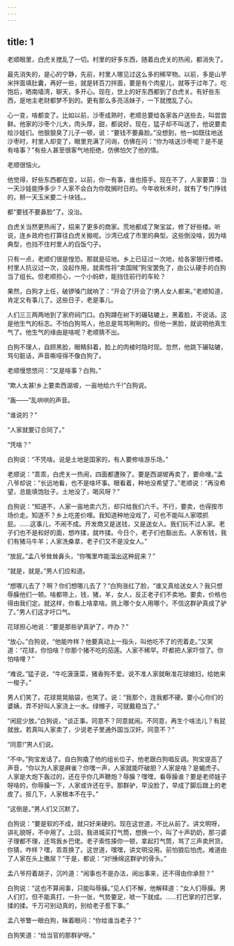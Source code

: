 ```yaml
---
---
---
```

title: 1
---



老顺眼里，白虎关搅乱了一切。村里的好多东西，随着白虎关的热闹，都消失了。

最先消失的，是心的宁静，先前，村里人哪见过这么多的稀罕物。以前，多是山芋米拌面填肚囊，再好一些，就是转百刀拌面，要是有个肉星儿，就等于过年了。吃饱后，晒南墙湾，聊天，多开心。现在，世上的好东西都到了白虎关。有好些东西，是地主老财都梦不到的。更有那么多亮活妹子，一下就搅乱了心。

心一变，啥都变了。比如以前，沙枣成熟时，老顺总要给各家各户送些去，叫尝尝鲜。他家的沙枣个儿大，肉头厚，甜，都说好。现在，猛子却不叫送了，他说要卖给沙娃们。他狠狠臭了儿子一顿，说：“要钱不要鼻脸。”没想到，他一如既往地送沙枣时，村里人却变了，眼里充满了问询，仿佛在问：“你为啥送沙枣呢？是不是有啥事？”有些人甚至很客气地拒绝，仿佛怕欠了他的情。

老顺很恼火。

他觉得，好些东西都在变，以前，你一有事，谁也搭手。现在不了，人家要算：当一天沙娃能挣多少？人家不会白为你耽搁时日的。今年收秋禾时，就有了专门挣钱的，掰一天玉米要二十块钱。。

都“要钱不要鼻脸”了。没治。

白虎关当然更热闹了，招来了更多的商家。荒地都成了聚宝盆，修了好些楼。听说，连乡政府也打算往白虎关搬呢。沙湾已成了市里的典型。这些倒没啥，因为啥典型，也挡不住村里人的舀饭勺子。

只有一点，老顺们很是惶恐。那就是征地。乡上已征过一次地，给各家银行修楼。村里人抗议过一次，没起作用，就索性将“卖国贼”狗宝罢免了，由公认硬手的白狗当了组长。但老顺担心，一个小蚂蚱，能挡住前行的车轮？

果然，白狗才上任，破锣嗓门就响了：“开会了!开会了!男人女人都来。”老顺知道，肯定又有事儿了。这些日子，老是事儿。

人们三三两两地到了家府祠门口。白狗蹲在树下的碾轱辘上，黑着脸，不说话。这是他生气的标志。不怕白狗骂人，他总是骂骂咧咧的。但他一黑脸，就说明他真生气了。他生气的缘由是啥呢？老顺猜不出。

白狗不理人，自顾黑脸，眼睛斜着，脸上的肉棱时隐时现。忽然，他跳下碾轱辘，骂句脏话，声音嘶哑得不像白狗了。

老顺慢悠悠问：“又是啥事？白狗。”

“欺人太甚!乡上要卖西湖坡，一亩地给六千!”白狗说。

“轰——”乱哄哄的声音。

“谁说的？”

“人家就要订合同了。”

“凭啥？”

白狗说：“不凭啥。说是土地是国家的，有人要修啥游乐场。”

老顺说：“乖乖，白虎关一热闹，四面都遭殃了。要是西湖坡再卖了，要命哩。”孟八爷却说：“长远地看，也不是啥坏事。眼看着，种地没希望了。”老顺说：“再没希望，总能填饱肚子。土地没了，喝风呀？”

白狗说：“知道不，人家一亩地卖六万，却只给我们六千。不行，要卖，也得按市场价走。知道不？乡上吃差价哩。我知道种地没戏了，可也不能叫人家喂抓屁。……这事儿，不闹不成。开发商又是送钱，又是送女人。我们玩不过人家。老子们也不是和好的面，想咋揉，就咋揉。今日个，老子们也豁出去。人家有钱，我们有猪马牛羊；人家洗桑拿，老子们又不是没女人。”

“放屁。”孟八爷耸耸鼻头，“你嘴里咋能溜出这种屁来？”

“就是，就是。”男人们应和道。

“想哪儿去了？啊？你们想哪儿去了？”白狗涨红了脸，“谁又真给送女人？我只想辱臊他们一顿。啥都带上，钱，猪，羊，女人，反正老子们不卖地。要卖，价格也得由我们定。就这样，你看上啥拿啥。挑上哪个女人用哪个。不信这群驴真成了驴了。”男人们这才吁口气。

花球担心地说：“要是那些驴真驴了，咋办？”

“放心。”白狗说，“他能咋样？他要真动上一指头，叫他吃不了的兜着走。”又笑道：“花球，你怕啥？你那个猪不吃的茄莲。人家不稀罕。吓都把人家吓惊了。你怕啥哩？”

“难说。”猛子说，“牛吃菠菠菜，猪香狗不爱。说不准人家就瞅准花球媳妇，给她来一梭子。”

男人们笑了。花球晃晃脑袋，也笑了。说：“我那个，连我都不硬。要小心你们的婆姨，弄不好叫人家浇上一水。绿帽子，可就戴稳当了。”

“闲屁少放。”白狗说，“谈正事。同意不？同意就闹。不同意，再生个啥法儿？有屁就放。若真叫人家卖了，少说老子里通外国当汉奸。同意不？”

“同意!”男人们说。

“不中。”狗宝发话了。自白狗撬了他的组长位子，他老跟白狗唱反调。狗宝提高了声音，“你以为人家是麻雀？你嘿一声，人家就能吓破胆？人家是啥？是蝎虎子。人家是大炮下轰过的，还在乎你几声鞭炮？辱臊？嘿嘿，看辱臊谁？要是老师娃子呀啥的，你辱臊一下，人家或许还在乎。那群驴，早没脸了，早成了脚后跟上的老皮了。抠几下，人家根本不在乎。”

“这倒是。”男人们又沉默了。

白狗说：“要是软的不成，就只好来硬的。现在这世道，不比从前了。讲文明呀，讲礼貌呀，不中用了。上回，我进城买打气筒，想换一个，叫了十声奶奶，那刁婆子理都不理，还骂我乡巴佬。老子索性揍你一顿，拿起打气筒，骂了三声卖屄货。你猜，咋样？嘿，乖乖换了。这世道，嘿嘿，讲文明没用。前怕狼后怕虎。难道由了人家在头上撒尿？”于是，都说：“对!捶绵这群驴的骨头。”

孟八爷捋着胡子，沉吟道：“闹事也不是办法，闹出事来，还不得由你承担？”

白狗说：“这也不算闹事，只能叫辱臊。”见人们不解，他解释道：“女人们辱臊。男人们打。但不能真打，一扑一张，气势要足，唬一下就成。……打巴掌的打巴掌，揉的揉。千万可别动真的，别给老子惹下事。”

孟八爷瞥一眼白狗，眯着眼问：“你给谁当老子？”

白狗笑道：“给当官的那群驴呀。”